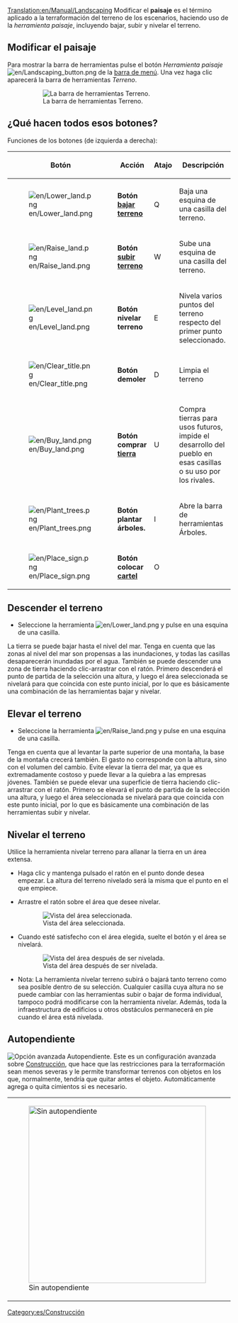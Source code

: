 [[Translation:en/Manual/Landscaping]]
{{es/Tutorial}}{{es/Tabla de contenido}}
Modificar el '''paisaje''' es el término aplicado a la terraformación del terreno de los escenarios, haciendo uso de la ''herramienta paisaje'', incluyendo bajar, subir y nivelar el terreno.

==Modificar el paisaje==
Para mostrar la barra de herramientas pulse el botón ''Herramienta paisaje'' [[File:en/Landscaping button.png]] de la [[es/Manual/Interfaz del juego#la-barra-de-menu|barra de menú]]. Una vez haga clic aparecerá la barra de herramientas ''Terreno''.
:[[File:es/Landscaping toolbar.png|none|frame|La barra de herramientas Terreno.]]

==¿Qué hacen todos esos botones?==
Funciones de los botones (de izquierda a derecha):
{| {{en/Wikitable}}
|- style="background:#efefef"
!width='46'|Botón
!width='150'|Acción
!Atajo
!Descripción
|-
|[[File:en/Lower land.png]]
|'''Botón [[es/Bajar terreno|bajar terreno]]'''
|Q
|Baja una esquina de una casilla del terreno.
|-
|[[File:en/Raise land.png]]
|'''Botón [[es/Subir terreno|subir terreno]]'''
|W
|Sube una esquina de una casilla del terreno.
|-
|[[File:en/Level land.png]]
|'''Botón nivelar terreno'''
|E
|Nivela varios puntos del terreno respecto del primer punto seleccionado.
|-
|[[File:en/Clear title.png]]
|'''Botón demoler'''
|D
|Limpia el terreno
|-
|[[File:en/Buy land.png]]
|'''Botón comprar [[es/Tierra|tierra]]'''
|U
|Compra tierras para usos futuros, impide el desarrollo del pueblo en esas casillas o su uso por los rivales.
|-
|[[File:en/Plant trees.png]]
|'''Botón plantar árboles.'''
|I
|Abre la barra de herramientas Árboles.
|-
|[[File:en/Place sign.png]]
|'''Botón colocar [[es/Cartel|cartel]]'''
|O
|
|}

==Descender el terreno==
* Seleccione la herramienta [[File:en/Lower land.png]] y pulse en una esquina de una casilla.

La tierra se puede bajar hasta el nivel del mar. Tenga en cuenta que las zonas al nivel del mar son propensas a las inundaciones, y todas las casillas desaparecerán inundadas por el agua.
También se puede descender una zona de tierra haciendo clic-arrastrar con el ratón. Primero descenderá el punto de partida de la selección una altura, y luego el área seleccionada se nivelará para que coincida con este punto inicial, por lo que es básicamente una combinación de las herramientas bajar y nivelar.

==Elevar el terreno==
* Seleccione la herramienta [[File:en/Raise land.png]] y pulse en una esquina de una casilla.

Tenga en cuenta que al levantar la parte superior de una montaña, la base de la montaña crecerá también. El gasto no corresponde con la altura, sino con el volumen del cambio. Evite elevar la tierra del mar, ya que es extremadamente costoso y puede llevar a la quiebra a las empresas jóvenes.
También se puede elevar una superficie de tierra haciendo clic-arrastrar con el ratón. Primero se elevará el punto de partida de la selección una altura, y luego el área seleccionada se nivelará para que coincida con este punto inicial, por lo que es básicamente una combinación de las herramientas subir y nivelar.

==Nivelar el terreno==
Utilice la herramienta nivelar terreno para allanar la tierra en un área extensa.

* Haga clic y mantenga pulsado el ratón en el punto donde desea empezar. La altura del terreno nivelado será la misma que el punto en el que empiece.

* Arrastre el ratón sobre el área que desee nivelar.
:[[File:en/Level land before.png|center|none|frame|Vista del área seleccionada.]]

* Cuando esté satisfecho con el área elegida, suelte el botón y el área se nivelará.
:[[File:en/Level land after.png|center|none|frame|Vista del área después de ser nivelada.]]

* Nota: La herramienta nivelar terreno subirá o bajará tanto terreno como sea posible dentro de su selección. Cualquier casilla cuya altura no se puede cambiar con las herramientas subir o bajar de forma individual, tampoco podrá modificarse con la herramienta nivelar. Además, toda la infraestructura de edificios u otros obstáculos permanecerá en pie cuando el área está nivelada.

==Autopendiente==
[[File:es/Autoslope.png|right|frame|Opción avanzada ''Autopendiente''.]]
Este es un configuración avanzada sobre [[es/Construcción|Construcción]], que hace que las restricciones para la terraformación sean menos severas y le permite transformar terrenos con objetos en los que, normalmente, tendría que quitar antes el objeto. Automáticamente agrega o quita cimientos si es necesario.
{|
|[[File:es/Terraformoff.png|none|thumb|400px|Sin autopendiente]]
|[[File:en/Terraformon.png|none|thumb|400px|Con autopendiente]]
|}

{{es/Disponibilidad|0.6}}

[[Category:es/Construcción]]
